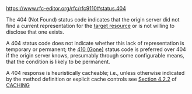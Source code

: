 https://www.rfc-editor.org/rfc/rfc9110#status.404

The 404 (Not Found) status code indicates that the origin server did not find a
current representation for the
[target resource](https://www.rfc-editor.org/rfc/rfc9110#target.resource) or is
not willing to disclose that one exists.

A 404 status code does not indicate whether this lack of representation is
temporary or permanent; the
[410 (Gone)](https://www.rfc-editor.org/rfc/rfc9110#status.410) status code is
preferred over 404 if the origin server knows, presumably through some
configurable means, that the condition is likely to be permanent.

A 404 response is heuristically cacheable; i.e., unless otherwise indicated by
the method definition or explicit cache controls see
[Section 4.2.2](https://www.rfc-editor.org/rfc/rfc9111#section-4.2.2) of
[CACHING](https://www.rfc-editor.org/rfc/rfc9110#CACHING)

